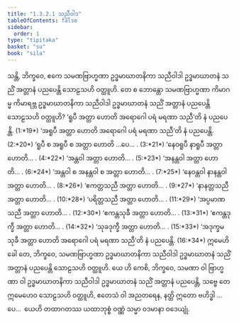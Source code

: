 ```yaml
---
title: "1.3.2.1 သညီဝါဒ"
tableOfContents: false
sidebar:
  order: 1
type: "tipitaka"
basket: "su"
book: "sila"
---
```



<DynamicBreadcrumb />

<Division number="75" book="sila" e="ch" v="6" p="28">

<Paragraph number="119" book="sila">
သန္တိ, ဘိက္ခဝေ, ဧကေ သမဏဗြာဟ္မဏာ ဥဒ္ဓမာဃာတနိကာ သညီဝါဒါ ဥဒ္ဓမာဃာတနံ <Emphasis>သညိံ အတ္တာနံ</Emphasis> ပညပေန္တိ သောဠသဟိ ဝတ္ထူဟိ. တေ စ ဘောန္တော သမဏဗြာဟ္မဏာ ကိမာဂမ္မ ကိမာရဗ္ဘ ဥဒ္ဓမာဃာတနိကာ သညီဝါဒါ ဥဒ္ဓမာဃာတနံ သညိံ အတ္တာနံ ပညပေန္တိ သောဠသဟိ ဝတ္ထူဟိ?
</Paragraph>

</Division>
<Division number="76" book="sila" e="ch" v="6" p="29">

<Paragraph number="120" book="sila">
‘<Emphasis>ရူပီ အတ္တာ</Emphasis> ဟောတိ အရောဂေါ ပရံ မရဏာ <Emphasis>သညီ</Emphasis>’တိ နံ ပညပေန္တိ. (1:*19*)
</Paragraph>

<Paragraph number="121" book="sila">
‘<Emphasis>အရူပီ အတ္တာ</Emphasis> ဟောတိ အရောဂေါ ပရံ မရဏာ <Emphasis>သညီ</Emphasis>’တိ နံ ပညပေန္တိ. (2:*20*)
</Paragraph>

<Paragraph number="122" book="sila">
‘<Emphasis>ရူပီ စ အရူပီ စ အတ္တာ</Emphasis> ဟောတိ …ပေ… . (3:*21*)
</Paragraph>

<Paragraph number="123" book="sila">
‘<Emphasis>နေဝရူပီ နာရူပီ အတ္တာ</Emphasis> ဟောတိ… . (4:*22*)
</Paragraph>

<Paragraph number="124" book="sila">
‘<Emphasis>အန္တဝါ အတ္တာ</Emphasis> ဟောတိ… . (5:*23*)
</Paragraph>

<Paragraph number="125" book="sila">
‘<Emphasis>အနန္တဝါ အတ္တာ</Emphasis> ဟောတိ… . (6:*24*)
</Paragraph>

<Paragraph number="126" book="sila">
‘<Emphasis>အန္တဝါ စ အနန္တဝါ စ အတ္တာ</Emphasis> ဟောတိ… . (7:*25*)
</Paragraph>

<Paragraph number="127" book="sila">
‘<Emphasis>နေဝန္တဝါ နာနန္တဝါ အတ္တာ</Emphasis> ဟောတိ… . (8:*26*)
</Paragraph>

<Paragraph number="128" book="sila">
‘<Emphasis>ဧကတ္တသညီ အတ္တာ</Emphasis> ဟောတိ… . (9:*27*)
</Paragraph>

<Paragraph number="129" book="sila">
‘<Emphasis>နာနတ္တသညီ အတ္တာ</Emphasis> ဟောတိ… . (10:*28*)
</Paragraph>

<Paragraph number="130" book="sila">
‘<Emphasis>ပရိတ္တသညီ အတ္တာ</Emphasis> ဟောတိ… . (11:*29*)
</Paragraph>

<Paragraph number="131" book="sila">
‘<Emphasis>အပ္ပမာဏသညီ အတ္တာ</Emphasis> ဟောတိ… . (12:*30*)
</Paragraph>

<Paragraph number="132" book="sila">
‘<Emphasis>ဧကန္တသုခီ အတ္တာ</Emphasis> ဟောတိ… . (13:*31*)
</Paragraph>

<Paragraph number="133" book="sila">
‘<Emphasis>ဧကန္တဒုက္ခီ အတ္တာ</Emphasis> ဟောတိ… . (14:*32*)
</Paragraph>

<Paragraph number="134" book="sila">
‘<Emphasis>သုခဒုက္ခီ အတ္တာ</Emphasis> ဟောတိ… . (15:*33*)
</Paragraph>

<Paragraph number="135" book="sila">
‘<Emphasis>အဒုက္ခမသုခီ အတ္တာ</Emphasis> ဟောတိ အရောဂေါ ပရံ မရဏာ <Emphasis>သညီ</Emphasis>’တိ နံ ပညပေန္တိ. (16:*34*)
</Paragraph>

</Division>
<Division number="77" book="sila" e="ch" v="6" p="29">

<Paragraph number="136" book="sila">
ဣမေဟိ ခေါ တေ, ဘိက္ခဝေ, သမဏဗြာဟ္မဏာ ဥဒ္ဓမာဃာတနိကာ သညီဝါဒါ ဥဒ္ဓမာဃာတနံ သညိံ အတ္တာနံ ပညပေန္တိ သောဠသဟိ ဝတ္ထူဟိ. ယေ ဟိ ကေစိ, ဘိက္ခဝေ, သမဏာ ဝါ ဗြာဟ္မဏာ ဝါ ဥဒ္ဓမာဃာတနိကာ သညီဝါဒါ ဥဒ္ဓမာဃာတနံ သညိံ အတ္တာနံ ပညပေန္တိ, သဗ္ဗေ တေ ဣမေဟေဝ သောဠသဟိ ဝတ္ထူဟိ, ဧတေသံ ဝါ အညတရေန, နတ္ထိ ဣတော ဗဟိဒ္ဓါ …ပေ…  ယေဟိ တထာဂတဿ ယထာဘုစ္စံ ဝဏ္ဏံ သမ္မာ ဝဒမာနာ ဝဒေယျုံ.
</Paragraph>
</Division>